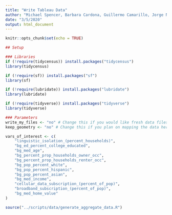 ```yaml
---
title: "Write Tableau Data"
author: "Michael Spencer, Barbara Cardona, Guillermo Camarillo, Jorge Nam Song"
date: "3/5/2020"
output: html_document
---
```


```r
knitr::opts_chunk$set(echo = TRUE)
```

```r
## Setup

### Libraries
if (!require(tidycensus)) install.packages("tidycensus")
library(tidycensus)

if (!require(sf)) install.packages("sf")
library(sf)

if (!require(lubridate)) install.packages("lubridate")
library(lubridate)

if (!require(tidyverse)) install.packages("tidyverse")
library(tidyverse)

### Parameters
write_my_files <- "no" # Change this if you would like fresh data files downloaded
keep_geometry <- "no" # Change this if you plan on mapping the data here in R

vars_of_interest <- c(
	"linguistic_isolation_(percent_households)",
	"bg_ed_percent_college_educated",
	"bg_med_age",
	"bg_percent_prop_households_owner_occ",
	"bg_percent_prop_households_renter_occ",
	"bg_pop_percent_white",
	"bg_pop_percent_hispanic",
	"bg_pop_percent_asian",
	"bg_med_income",
	"cellular_data_subscription_(percent_of_pop)",
	"broadband_subscription_(percent_of_pop)",
	"bg_med_home_value"
)

source("../scripts/data/generate_aggregate_data.R")
```


